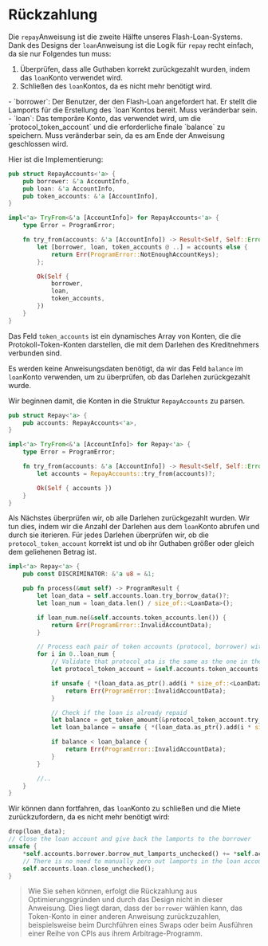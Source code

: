 # Rückzahlung

Die `repay`Anweisung ist die zweite Hälfte unseres Flash-Loan-Systems. Dank des Designs der `loan`Anweisung ist die Logik für `repay` recht einfach, da sie nur Folgendes tun muss:
1. Überprüfen, dass alle Guthaben korrekt zurückgezahlt wurden, indem das `loan`Konto verwendet wird.
2. Schließen des `loan`Kontos, da es nicht mehr benötigt wird.

<ArticleSection name="Erforderliche Konten" id="required-accounts" level="h2" />
- `borrower`: Der Benutzer, der den Flash-Loan angefordert hat. Er stellt die Lamports für die Erstellung des `loan`Kontos bereit. Muss veränderbar sein.
- `loan`: Das temporäre Konto, das verwendet wird, um die `protocol_token_account` und die erforderliche finale `balance` zu speichern. Muss veränderbar sein, da es am Ende der Anweisung geschlossen wird.

Hier ist die Implementierung:

```rust
pub struct RepayAccounts<'a> {
    pub borrower: &'a AccountInfo,
    pub loan: &'a AccountInfo,
    pub token_accounts: &'a [AccountInfo],
}

impl<'a> TryFrom<&'a [AccountInfo]> for RepayAccounts<'a> {
    type Error = ProgramError;

    fn try_from(accounts: &'a [AccountInfo]) -> Result<Self, Self::Error> {
        let [borrower, loan, token_accounts @ ..] = accounts else {
            return Err(ProgramError::NotEnoughAccountKeys);
        };

        Ok(Self {
            borrower,
            loan,
            token_accounts,
        })
    }
}
```

Das Feld `token_accounts` ist ein dynamisches Array von Konten, die die Protokoll-Token-Konten darstellen, die mit dem Darlehen des Kreditnehmers verbunden sind.

<ArticleSection name="Anweisungsdaten" id="instruction-data" level="h2" />

Es werden keine Anweisungsdaten benötigt, da wir das Feld `balance` im `loan`Konto verwenden, um zu überprüfen, ob das Darlehen zurückgezahlt wurde.

<ArticleSection name="Anweisungslogik" id="instruction-logic" level="h2" />

Wir beginnen damit, die Konten in die Struktur `RepayAccounts` zu parsen.

```rust
pub struct Repay<'a> {
    pub accounts: RepayAccounts<'a>,
}

impl<'a> TryFrom<&'a [AccountInfo]> for Repay<'a> {
    type Error = ProgramError;

    fn try_from(accounts: &'a [AccountInfo]) -> Result<Self, Self::Error> {
        let accounts = RepayAccounts::try_from(accounts)?;

        Ok(Self { accounts })
    }
}

```

Als Nächstes überprüfen wir, ob alle Darlehen zurückgezahlt wurden. Wir tun dies, indem wir die Anzahl der Darlehen aus dem `loan`Konto abrufen und durch sie iterieren. Für jedes Darlehen überprüfen wir, ob die `protocol_token_account` korrekt ist und ob ihr Guthaben größer oder gleich dem geliehenen Betrag ist.

```rust
impl<'a> Repay<'a> {
    pub const DISCRIMINATOR: &'a u8 = &1;

    pub fn process(&mut self) -> ProgramResult {
        let loan_data = self.accounts.loan.try_borrow_data()?;
        let loan_num = loan_data.len() / size_of::<LoanData>();

        if loan_num.ne(&self.accounts.token_accounts.len()) {
            return Err(ProgramError::InvalidAccountData);
        }

        // Process each pair of token accounts (protocol, borrower) with corresponding amounts
        for i in 0..loan_num {
            // Validate that protocol_ata is the same as the one in the loan account
            let protocol_token_account = &self.accounts.token_accounts[i];

            if unsafe { *(loan_data.as_ptr().add(i * size_of::<LoanData>()) as *const [u8; 32]) } != *protocol_token_account.key() {
                return Err(ProgramError::InvalidAccountData);
            }

            // Check if the loan is already repaid
            let balance = get_token_amount(&protocol_token_account.try_borrow_data()?);
            let loan_balance = unsafe { *(loan_data.as_ptr().add(i * size_of::<LoanData>() + size_of::<[u8; 32]>()) as *const u64) };

            if balance < loan_balance {
                return Err(ProgramError::InvalidAccountData);
            }
        }

        //..
    }
}
```

Wir können dann fortfahren, das `loan`Konto zu schließen und die Miete zurückzufordern, da es nicht mehr benötigt wird:

```rust
drop(loan_data);
// Close the loan account and give back the lamports to the borrower
unsafe {
    *self.accounts.borrower.borrow_mut_lamports_unchecked() += *self.accounts.loan.borrow_lamports_unchecked();
    // There is no need to manually zero out lamports in the loan account because it is done in the close_unchecked function
    self.accounts.loan.close_unchecked();
}
```

> Wie Sie sehen können, erfolgt die Rückzahlung aus Optimierungsgründen und durch das Design nicht in dieser Anweisung. Dies liegt daran, dass der `borrower` wählen kann, das Token-Konto in einer anderen Anweisung zurückzuzahlen, beispielsweise beim Durchführen eines Swaps oder beim Ausführen einer Reihe von CPIs aus ihrem Arbitrage-Programm.